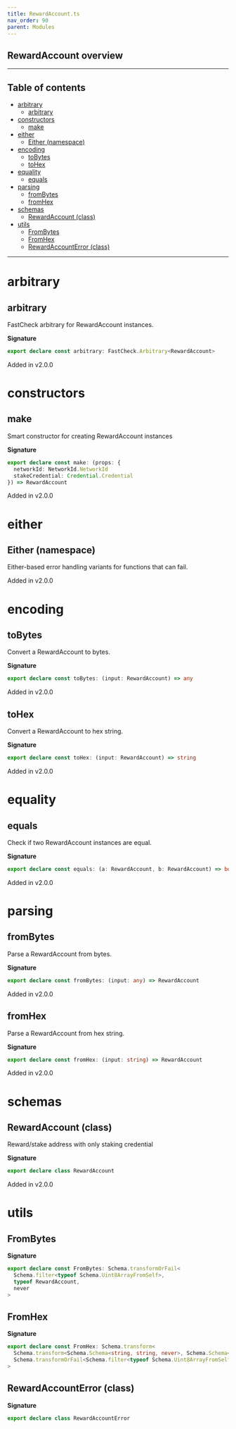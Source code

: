 ```yaml
---
title: RewardAccount.ts
nav_order: 90
parent: Modules
---
```


## RewardAccount overview

---

<h2 className="text-delta">Table of contents</h2>

- [arbitrary](#arbitrary)
  - [arbitrary](#arbitrary-1)
- [constructors](#constructors)
  - [make](#make)
- [either](#either)
  - [Either (namespace)](#either-namespace)
- [encoding](#encoding)
  - [toBytes](#tobytes)
  - [toHex](#tohex)
- [equality](#equality)
  - [equals](#equals)
- [parsing](#parsing)
  - [fromBytes](#frombytes)
  - [fromHex](#fromhex)
- [schemas](#schemas)
  - [RewardAccount (class)](#rewardaccount-class)
- [utils](#utils)
  - [FromBytes](#frombytes-1)
  - [FromHex](#fromhex-1)
  - [RewardAccountError (class)](#rewardaccounterror-class)

---

# arbitrary

## arbitrary

FastCheck arbitrary for RewardAccount instances.

**Signature**

```ts
export declare const arbitrary: FastCheck.Arbitrary<RewardAccount>
```

Added in v2.0.0

# constructors

## make

Smart constructor for creating RewardAccount instances

**Signature**

```ts
export declare const make: (props: {
  networkId: NetworkId.NetworkId
  stakeCredential: Credential.Credential
}) => RewardAccount
```

Added in v2.0.0

# either

## Either (namespace)

Either-based error handling variants for functions that can fail.

Added in v2.0.0

# encoding

## toBytes

Convert a RewardAccount to bytes.

**Signature**

```ts
export declare const toBytes: (input: RewardAccount) => any
```

Added in v2.0.0

## toHex

Convert a RewardAccount to hex string.

**Signature**

```ts
export declare const toHex: (input: RewardAccount) => string
```

Added in v2.0.0

# equality

## equals

Check if two RewardAccount instances are equal.

**Signature**

```ts
export declare const equals: (a: RewardAccount, b: RewardAccount) => boolean
```

Added in v2.0.0

# parsing

## fromBytes

Parse a RewardAccount from bytes.

**Signature**

```ts
export declare const fromBytes: (input: any) => RewardAccount
```

Added in v2.0.0

## fromHex

Parse a RewardAccount from hex string.

**Signature**

```ts
export declare const fromHex: (input: string) => RewardAccount
```

Added in v2.0.0

# schemas

## RewardAccount (class)

Reward/stake address with only staking credential

**Signature**

```ts
export declare class RewardAccount
```

Added in v2.0.0

# utils

## FromBytes

**Signature**

```ts
export declare const FromBytes: Schema.transformOrFail<
  Schema.filter<typeof Schema.Uint8ArrayFromSelf>,
  typeof RewardAccount,
  never
>
```

## FromHex

**Signature**

```ts
export declare const FromHex: Schema.transform<
  Schema.transform<Schema.Schema<string, string, never>, Schema.Schema<Uint8Array, Uint8Array, never>>,
  Schema.transformOrFail<Schema.filter<typeof Schema.Uint8ArrayFromSelf>, typeof RewardAccount, never>
>
```

## RewardAccountError (class)

**Signature**

```ts
export declare class RewardAccountError
```

